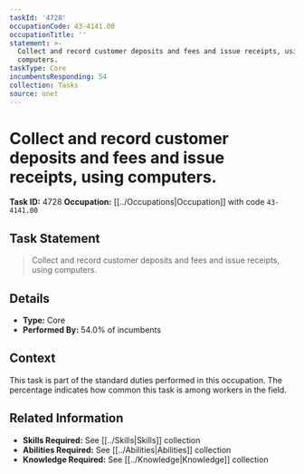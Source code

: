 ```yaml
---
taskId: '4728'
occupationCode: 43-4141.00
occupationTitle: ''
statement: >-
  Collect and record customer deposits and fees and issue receipts, using
  computers.
taskType: Core
incumbentsResponding: 54
collection: Tasks
source: onet
---
```

# Collect and record customer deposits and fees and issue receipts, using computers.

**Task ID:** 4728
**Occupation:** [[../Occupations|Occupation]] with code `43-4141.00`

## Task Statement

> Collect and record customer deposits and fees and issue receipts, using computers.

## Details

- **Type:** Core
- **Performed By:** 54.0% of incumbents

## Context

This task is part of the standard duties performed in this occupation. The percentage indicates how common this task is among workers in the field.

## Related Information

- **Skills Required:** See [[../Skills|Skills]] collection
- **Abilities Required:** See [[../Abilities|Abilities]] collection
- **Knowledge Required:** See [[../Knowledge|Knowledge]] collection
